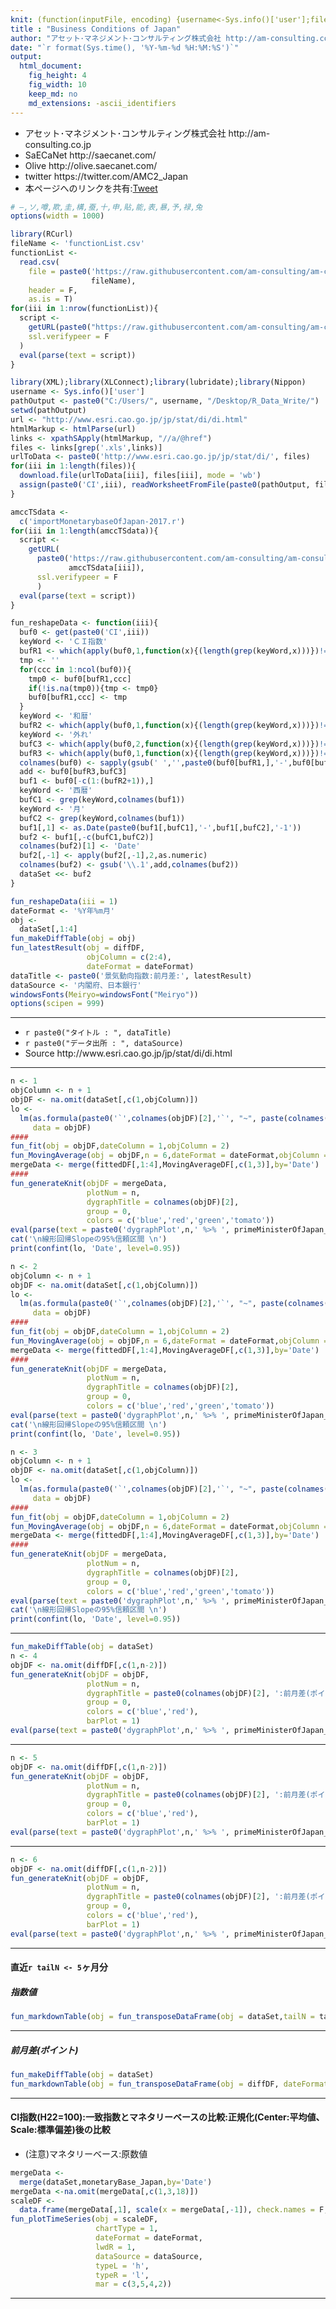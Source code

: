 ```yaml
---
knit: (function(inputFile, encoding) {username<-Sys.info()['user'];fileName<-'defaultPath.csv';pathToFile <-paste0('C:/Users/', username,'/Desktop/pathToCSV/');setwd(pathToFile);buf0<-read.csv(fileName,header = F,skip = 0,stringsAsFactor = F,check.names = F,fileEncoding = 'utf-8');timeStamp<-format(Sys.time(),'%Y%m%d%H%M%S');rmarkdown::render(inputFile, encoding = encoding, output_file = paste0('C:/Users/',username,buf0[2,1],'charts/','am-consulting.co.jp-BusinessConditions.html')) })
title : "Business Conditions of Japan"
author: "アセット･マネジメント･コンサルティング株式会社 http://am-consulting.co.jp"
date: "`r format(Sys.time(), '%Y-%m-%d %H:%M:%S')`"
output: 
  html_document:
    fig_height: 4
    fig_width: 10
    keep_md: no
    md_extensions: -ascii_identifiers 
---
```

<link href="http://knowledgevault.saecanet.com/components/rmarkdown-html.css" rel="stylesheet">
<style>.main-container {max-width : 1000px;}</style>
<script src="http://knowledgevault.saecanet.com/components/JavascriptCode.js"></script>

- アセット･マネジメント･コンサルティング株式会社 http://am-consulting.co.jp
- SaECaNet http://saecanet.com/
- Olive http://olive.saecanet.com/
- twitter https://twitter.com/AMC2_Japan
- 本ページへのリンクを共有:<a href="https://twitter.com/share" class="twitter-share-button" data-via="AMC2_Japan" data-size="large">Tweet</a> <script>!function(d,s,id){var js,fjs=d.getElementsByTagName(s)[0],p=/^http:/.test(d.location)?'http':'https';if(!d.getElementById(id)){js=d.createElement(s);js.id=id;js.src=p+'://platform.twitter.com/widgets.js';fjs.parentNode.insertBefore(js,fjs);}}(document, 'script', 'twitter-wjs');</script>

```r
# ―,ソ,噂,欺,圭,構,蚕,十,申,貼,能,表,暴,予,禄,兔
options(width = 1000)
```

```r
library(RCurl)
fileName <- 'functionList.csv'
functionList <-
  read.csv(
    file = paste0('https://raw.githubusercontent.com/am-consulting/am-consulting.github.io/master/csv/',
                  fileName),
    header = F,
    as.is = T)
for(iii in 1:nrow(functionList)){
  script <- 
    getURL(paste0("https://raw.githubusercontent.com/am-consulting/am-consulting.github.io/master/", functionList[iii,1]),
    ssl.verifypeer = F
  )
  eval(parse(text = script))
}
```

```r
library(XML);library(XLConnect);library(lubridate);library(Nippon)
username <- Sys.info()['user']
pathOutput <- paste0("C:/Users/", username, "/Desktop/R_Data_Write/")
setwd(pathOutput)
url <- "http://www.esri.cao.go.jp/jp/stat/di/di.html"
htmlMarkup <- htmlParse(url)
links <- xpathSApply(htmlMarkup, "//a/@href")
files <- links[grep('.xls',links)]
urlToData <- paste0('http://www.esri.cao.go.jp/jp/stat/di/', files)
for(iii in 1:length(files)){
  download.file(urlToData[iii], files[iii], mode = 'wb')
  assign(paste0('CI',iii), readWorksheetFromFile(paste0(pathOutput, files[iii]), sheet = 1, check.names = F, header = F))
}
```

```r
amccTSdata <- 
  c('importMonetarybaseOfJapan-2017.r')
for(iii in 1:length(amccTSdata)){
  script <-
    getURL(
      paste0('https://raw.githubusercontent.com/am-consulting/am-consulting.github.io/master/',
             amccTSdata[iii]),
      ssl.verifypeer = F
      )
  eval(parse(text = script))
}
```

```r
fun_reshapeData <- function(iii){
  buf0 <- get(paste0('CI',iii))
  keyWord <- 'ＣＩ指数'
  bufR1 <- which(apply(buf0,1,function(x){(length(grep(keyWord,x)))})!=0)
  tmp <- ''
  for(ccc in 1:ncol(buf0)){
    tmp0 <- buf0[bufR1,ccc]
    if(!is.na(tmp0)){tmp <- tmp0}
    buf0[bufR1,ccc] <- tmp  
  }
  keyWord <- '和暦'
  bufR2 <- which(apply(buf0,1,function(x){(length(grep(keyWord,x)))})!=0)
  keyWord <- '外れ'
  bufC3 <- which(apply(buf0,2,function(x){(length(grep(keyWord,x)))})!=0)
  bufR3 <- which(apply(buf0,1,function(x){(length(grep(keyWord,x)))})!=0)
  colnames(buf0) <- sapply(gsub(' ','',paste0(buf0[bufR1,],'-',buf0[bufR2,])),zen2han)
  add <- buf0[bufR3,bufC3]
  buf1 <- buf0[-c(1:(bufR2+1)),]
  keyWord <- '西暦'
  bufC1 <- grep(keyWord,colnames(buf1))
  keyWord <- '月'
  bufC2 <- grep(keyWord,colnames(buf1))
  buf1[,1] <- as.Date(paste0(buf1[,bufC1],'-',buf1[,bufC2],'-1'))
  buf2 <- buf1[,-c(bufC1,bufC2)]
  colnames(buf2)[1] <- 'Date'
  buf2[,-1] <- apply(buf2[,-1],2,as.numeric)
  colnames(buf2) <- gsub('\\.1',add,colnames(buf2))
  dataSet <<- buf2
}
```

```r
fun_reshapeData(iii = 1)
dateFormat <- '%Y年%m月'
obj <- 
  dataSet[,1:4]
fun_makeDiffTable(obj = obj)
fun_latestResult(obj = diffDF,
                 objColumn = c(2:4),
                 dateFormat = dateFormat)
dataTitle <- paste0('景気動向指数:前月差:', latestResult)
dataSource <- '内閣府、日本銀行'
windowsFonts(Meiryo=windowsFont("Meiryo"))
options(scipen = 999)
```

***

- `r paste0("タイトル : ", dataTitle)`
- `r paste0("データ出所 : ", dataSource)`
- Source http://www.esri.cao.go.jp/jp/stat/di/di.html

***

```r
n <- 1
objColumn <- n + 1
objDF <- na.omit(dataSet[,c(1,objColumn)])
lo <-
  lm(as.formula(paste0('`',colnames(objDF)[2],'`', "~", paste(colnames(objDF)[1], collapse = "+"))),
     data = objDF)
####
fun_fit(obj = objDF,dateColumn = 1,objColumn = 2)
fun_MovingAverage(obj = objDF,n = 6,dateFormat = dateFormat,objColumn = 2)
mergeData <- merge(fittedDF[,1:4],MovingAverageDF[,c(1,3)],by='Date')
####
fun_generateKnit(objDF = mergeData,
                 plotNum = n,
                 dygraphTitle = colnames(objDF)[2],
                 group = 0,
                 colors = c('blue','red','green','tomato'))
eval(parse(text = paste0('dygraphPlot',n,' %>% ', primeMinisterOfJapan_dygraph)))
cat('\n線形回帰Slopeの95%信頼区間 \n')
print(confint(lo, 'Date', level=0.95))
```

```r
n <- 2
objColumn <- n + 1
objDF <- na.omit(dataSet[,c(1,objColumn)])
lo <-
  lm(as.formula(paste0('`',colnames(objDF)[2],'`', "~", paste(colnames(objDF)[1], collapse = "+"))),
     data = objDF)
####
fun_fit(obj = objDF,dateColumn = 1,objColumn = 2)
fun_MovingAverage(obj = objDF,n = 6,dateFormat = dateFormat,objColumn = 2)
mergeData <- merge(fittedDF[,1:4],MovingAverageDF[,c(1,3)],by='Date')
####
fun_generateKnit(objDF = mergeData,
                 plotNum = n,
                 dygraphTitle = colnames(objDF)[2],
                 group = 0,
                 colors = c('blue','red','green','tomato'))
eval(parse(text = paste0('dygraphPlot',n,' %>% ', primeMinisterOfJapan_dygraph)))
cat('\n線形回帰Slopeの95%信頼区間 \n')
print(confint(lo, 'Date', level=0.95))
```

```r
n <- 3
objColumn <- n + 1
objDF <- na.omit(dataSet[,c(1,objColumn)])
lo <-
  lm(as.formula(paste0('`',colnames(objDF)[2],'`', "~", paste(colnames(objDF)[1], collapse = "+"))),
     data = objDF)
####
fun_fit(obj = objDF,dateColumn = 1,objColumn = 2)
fun_MovingAverage(obj = objDF,n = 6,dateFormat = dateFormat,objColumn = 2)
mergeData <- merge(fittedDF[,1:4],MovingAverageDF[,c(1,3)],by='Date')
####
fun_generateKnit(objDF = mergeData,
                 plotNum = n,
                 dygraphTitle = colnames(objDF)[2],
                 group = 0,
                 colors = c('blue','red','green','tomato'))
eval(parse(text = paste0('dygraphPlot',n,' %>% ', primeMinisterOfJapan_dygraph)))
cat('\n線形回帰Slopeの95%信頼区間 \n')
print(confint(lo, 'Date', level=0.95))
```

***

```r
fun_makeDiffTable(obj = dataSet)
n <- 4
objDF <- na.omit(diffDF[,c(1,n-2)])
fun_generateKnit(objDF = objDF,
                 plotNum = n,
                 dygraphTitle = paste0(colnames(objDF)[2], ':前月差(ポイント)'),
                 group = 0,
                 colors = c('blue','red'),
                 barPlot = 1)
eval(parse(text = paste0('dygraphPlot',n,' %>% ', primeMinisterOfJapan_dygraph)))
```

***

```r
n <- 5
objDF <- na.omit(diffDF[,c(1,n-2)])
fun_generateKnit(objDF = objDF,
                 plotNum = n,
                 dygraphTitle = paste0(colnames(objDF)[2], ':前月差(ポイント)'),
                 group = 0,
                 colors = c('blue','red'),
                 barPlot = 1)
eval(parse(text = paste0('dygraphPlot',n,' %>% ', primeMinisterOfJapan_dygraph)))
```

***

```r
n <- 6
objDF <- na.omit(diffDF[,c(1,n-2)])
fun_generateKnit(objDF = objDF,
                 plotNum = n,
                 dygraphTitle = paste0(colnames(objDF)[2], ':前月差(ポイント)'),
                 group = 0,
                 colors = c('blue','red'),
                 barPlot = 1)
eval(parse(text = paste0('dygraphPlot',n,' %>% ', primeMinisterOfJapan_dygraph)))
```

***
#### 直近`r tailN <- 5`ヶ月分
##### 指数値

```r
fun_markdownTable(obj = fun_transposeDataFrame(obj = dataSet,tailN = tailN,dateFormat = dateFormat))
```

***
##### 前月差(ポイント)

```r
fun_makeDiffTable(obj = dataSet)
fun_markdownTable(obj = fun_transposeDataFrame(obj = diffDF, dateFormat = dateFormat, tailN = tailN))
```

***
####  CI指数(H22=100):一致指数とマネタリーベースの比較:正規化(Center:平均値、Scale:標準偏差)後の比較
- (注意)マネタリーベース:原数値

```r
mergeData <-
  merge(dataSet,monetaryBase_Japan,by='Date')
mergeData <-na.omit(mergeData[,c(1,3,18)])
scaleDF <- 
  data.frame(mergeData[,1], scale(x = mergeData[,-1]), check.names = F, stringsAsFactors = F)
fun_plotTimeSeries(obj = scaleDF,
                   chartType = 1,
                   dateFormat = dateFormat,
                   lwdR = 1,
                   dataSource = dataSource,
                   typeL = 'h',
                   typeR = 'l',
                   mar = c(3,5,4,2))
```

***
<script>MakeNegative();</script>
<script>
  (function(i,s,o,g,r,a,m){i['GoogleAnalyticsObject']=r;i[r]=i[r]||function(){
  (i[r].q=i[r].q||[]).push(arguments)},i[r].l=1*new Date();a=s.createElement(o),
  m=s.getElementsByTagName(o)[0];a.async=1;a.src=g;m.parentNode.insertBefore(a,m)
  })(window,document,'script','https://www.google-analytics.com/analytics.js','ga');

  ga('create', 'UA-3077339-5', 'auto');
  ga('send', 'pageview');

</script>
